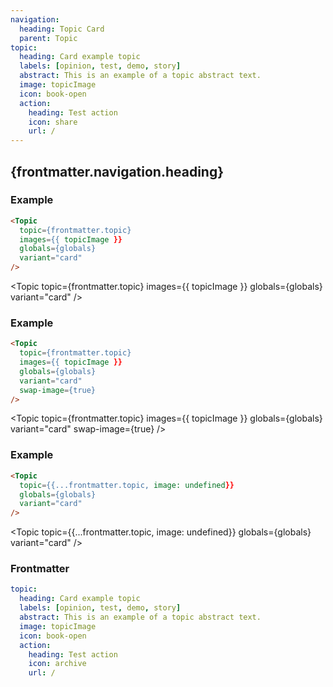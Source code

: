 ```yaml
---
navigation:
  heading: Topic Card
  parent: Topic
topic:
  heading: Card example topic
  labels: [opinion, test, demo, story]
  abstract: This is an example of a topic abstract text.
  image: topicImage
  icon: book-open
  action:
    heading: Test action
    icon: share
    url: /
---
```


## {frontmatter.navigation.heading}
### Example
```html
<Topic
  topic={frontmatter.topic}
  images={{ topicImage }}
  globals={globals}
  variant="card"
/>
```
<Topic
  topic={frontmatter.topic}
  images={{ topicImage }}
  globals={globals}
  variant="card"
/>

### Example
```html
<Topic
  topic={frontmatter.topic}
  images={{ topicImage }}
  globals={globals}
  variant="card"
  swap-image={true}
/>
```
<Topic
  topic={frontmatter.topic}
  images={{ topicImage }}
  globals={globals}
  variant="card"
  swap-image={true}
/>

### Example
```html
<Topic
  topic={{...frontmatter.topic, image: undefined}}
  globals={globals}
  variant="card"
/>
```
<Topic
  topic={{...frontmatter.topic, image: undefined}}
  globals={globals}
  variant="card"
/>

### Frontmatter
```yaml
topic:
  heading: Card example topic
  labels: [opinion, test, demo, story]
  abstract: This is an example of a topic abstract text.
  image: topicImage
  icon: book-open
  action:
    heading: Test action
    icon: archive
    url: /
```
